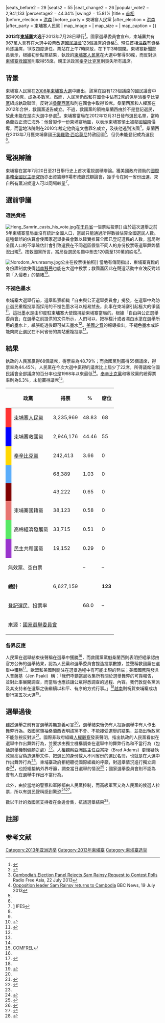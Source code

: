 {{Infobox election
|election_name      = 2013年柬埔寨大選
|country            = 柬埔寨
|type               = parliamentary
|ongoing            = no
|previous_election  = 2008年柬埔寨大選
|previous_year      = 2008
|next_election      = 2018年柬埔寨大選
|next_year          = 2018
|seats_for_election = [[柬埔寨國民議會|國民議會]]全部123個議席
|majority_seats     = 62
|election_date      = 2013年7月28日
|turnout            =

|image1             = [[File:Hue_Sen_1_(cropped).jpg|150x150px]]
|leader1            = [[洪森|洪森]] 
|leader_since1      = 1985年1月14日
|party1             = 柬埔寨人民黨
|leaders_seat1      =
|last_election1     = 90席，58.11%
|seats_before1      = 90
|seats1             = 68
|seat_change1       = {{decrease}} 22
|popular_vote1      = 3,235,969
|percentage1        = 48.83%
|swing1             = {{decrease}}9.28%

|image2             = [[File:Sam_Rainsy_(cropped).jpg|150x150px]]
|leader2            = [[桑蘭西|桑蘭西]] 
|leader_since2      = 2012年7月17日
|party2             = 柬埔寨救國黨
|leaders_seat2      = 
|last_election2     = 29席，28.53%{{#tag:ref|救國黨是在2012年中成立的新政黨，其前身為[[桑蘭西黨|桑蘭西黨]]和{{en-link|人權黨 (柬埔寨)|Human Rights Party (Cambodia)|人權黨}}<ref>{{cite news|author=Vong Sokheng|coauthors=Bridget Di Certo|title=Parties to form Cambodia Democratic Movement of National Rescue|url=http://www.phnompenhpost.com/national/parties-form-cambodia-democratic-movement-national-rescue|accessdate=2013-07-31|newspaper=Phnom Penh Post|date=2012-07-17|archive-date=2015-09-24|archive-url=https://web.archive.org/web/20150924121916/http://www.phnompenhpost.com/national/parties-form-cambodia-democratic-movement-national-rescue|dead-url=no}}</ref>。此處所示的數據是2008年大選中桑蘭西黨和人權黨所有議席的數目和總得票率<ref>{{cite web |url=http://www.necelect.org.kh/English/ElectionResult/2008/Result%2002-09-2008.pdf |title=Official Election Results |location=Phnom Penh |publisher=National Election Committee |date=2008-09-02 |accessdate=2013-07-31 |deadurl=yes |archiveurl=https://web.archive.org/web/20111020055421/http://www.necelect.org.kh/English/ElectionResult/2008/Result%2002-09-2008.pdf |archivedate=2011-10-20 }}</ref>。|group="註"}}
|seats_before2      = 29
|seats2             = 55
|seat_change2       = {{increase}} 26
|popular_vote2      = 2,941,133
|percentage2        = 44.34%
|swing2             = {{increase}}15.81%
|title              = [[柬埔寨政府首腦列表|首相]]
|before_election    = [[洪森|洪森]]
|before_party       = 柬埔寨人民黨
|after_election     = [[洪森|洪森]]
|after_party        = 柬埔寨人民黨
<!-- Map -->
| map_image         = 
| map_size          = 
| map_caption       = 
}}
{{柬埔寨政治}}

'''2013年[[柬埔寨|柬埔寨]]大选'''于2013年7月28日舉行<ref>{{cite web|title=Country Profile|url=http://electionguide.org/country-events.php?ID=37|publisher=International Foundation for Electoral Systems|accessdate=2013-08-13|archive-date=2011-12-15|archive-url=https://web.archive.org/web/20111215093731/http://electionguide.org/country-events.php?ID=37|dead-url=no}}</ref>。國家選舉委員會宣布，柬埔寨共有967萬人具有在大選中投票改選[[柬埔寨國民議會|國民議會]]123個議席的資格<ref>{{cite news|author=Tang Danlu|title=9.67 million Cambodians eligible to vote in July general election|url=http://news.xinhuanet.com/english/world/2013-01/04/c_132079567.htm|work=xinhuanet.com|accessdate=2013-08-13|date=2013-01-14|archive-date=2014-02-19|archive-url=https://web.archive.org/web/20140219191418/http://news.xinhuanet.com/english/world/2013-01/04/c_132079567.htm|dead-url=no}}</ref>。現任首相[[洪森|洪森]]有資格角逐議席，爭取四度連任。票站在上午7時開放，在下午3時關閉。柬埔寨新聞部長{{en-link|喬干那烈|Khieu Kanharith}}表示，根據初步點票結果，執政的[[柬埔寨人民黨|柬埔寨人民黨]]在大選中奪得68席，而反對派[[柬埔寨救國黨|柬埔寨救國黨]]則取得55席。親王派政黨[[奉辛比克黨|奉辛比克黨]]則喪失所有議席。

== 背景 ==
柬埔寨人民黨在[[2008年柬埔寨大選|2008年柬埔寨大選]]中勝出，該黨在設有123個議席的國民議會中取得90席，成為多數黨。然而，人民黨仍然和在國會中佔有2席的保皇派[[奉辛比克黨|奉辛比克黨]]組成執政聯盟。反對派[[桑蘭西黨|桑蘭西黨]]和{{en-link|人權黨 (柬埔寨)|Human Rights Party (Cambodia)|人權黨}}則在國會中取得19席。桑蘭西黨和人權黨在2012年合併，救國黨遂告成立。不過，救國黨的領袖桑蘭西由於不是登記選民，故此未能在是次大選中參選<ref name=RFA>[http://www.rfa.org/english/news/cambodia/rejection-07222013182201.html Cambodia’s Election Panel Rejects Sam Rainsy Request to Contest Polls] {{Wayback|url=http://www.rfa.org/english/news/cambodia/rejection-07222013182201.html |date=20201125181703 }} Radio Free Asia, 22 July 2013</ref>。柬埔寨當局在2012年12月31日發布選民名單，當時桑蘭西正流亡海外：他曾製作一份柬埔寨地圖，以表示柬埔寨領土被鄰國[[越南|越南]]侵奪，而當地法院則在2010年裁定他偽造文書罪名成立，及後他逃到[[法國|法國]]<ref name=BBC>[http://www.bbc.co.uk/news/world-asia-23358326 Opposition leader Sam Rainsy returns to Cambodia] {{Wayback|url=http://www.bbc.co.uk/news/world-asia-23358326 |date=20201111232044 }} BBC News, 19 July 2013</ref>。桑蘭西在2013年7月獲柬埔寨國王[[諾羅敦·西哈莫尼|諾羅敦·西哈莫尼]]特赦回國<ref name=BBC/>，但仍未能登記成為選民<ref name=RFA/>。

== 電視辯論 ==
柬埔寨在當年7月20日至21日舉行史上首次電視選舉辯論。獲美國政府資助的[[國際事務全國民主研究所|國際事務全國民主研究所]]亦出資籌辦9場市政廳式辯論會，幾乎令在同一省份出選、來自所有黨派候選人可以同場較量<ref>[http://www.phnompenhpost.com/2013070566691/National/sokha-given-chance-to-debate-cpp-on-tv.html] IFES</ref>。

== 選前爭議 ==
=== 選民資格 ===
[[Image:Heng_Samrin_casts_his_vote.jpg|thumb]]在[[干丹省|干丹省]]一個票站投票]] 
由於這次選舉之前5年柬埔寨當局並沒有統計全國人口，當局只能通過所得數據估算全國選民人數。這種錯誤的估算會使國家選舉委員會難以確實推算全國已登記選民的人數。當局對全國人口的不準確估計會引致選民在不同選區假借不同人的身份投票等選舉舞弊情況出現<ref name="hrw"/>。按救國黨所言，當局從選民名冊中刪去120萬至130萬的姓名<ref name="NYT1"/>。

[[Image:Norodom_Arunrasmy.jpg|thumb]]公主在投票後拍照]]
當地有傳聞指出，柬埔寨寬鬆的身份證制度使得[[越南裔柬埔寨人|越南移民]]也能在大選中投票；救國黨因此在競選活動中宣洩反對越南「入侵者」的情緒<ref name="NYT2">{{cite news|url=http://www.nytimes.com/2013/07/29/world/asia/hun-sens-party-holds-on-to-win-cambodian-vote.html?ref=asia&pagewanted=all|title=Ruling Party Wins Narrowly in Cambodian Vote|last=Fuller|first=Thomas|date=28 July 2013|publisher=New York Times|accessdate=31 July 2013|archive-date=2020-04-04|archive-url=https://web.archive.org/web/20200404023852/https://www.nytimes.com/2013/07/29/world/asia/hun-sens-party-holds-on-to-win-cambodian-vote.html?ref=asia&pagewanted=all|dead-url=no}}</ref>。

=== 不褪色墨水 ===
柬埔寨大選舉行前，選舉監察組織「自由與公正選舉委員會」揭發，在選舉中為防止選民重複投票而採用的不褪色墨水可以輕易拭去，此事在柬埔寨引起極大的爭議<ref name="VOA1">{{cite news|url=http://www.voanews.com/content/cambodia-poll-monitors-report-problem-with-indelible-ink/1711199.html|title=Cambodia Poll Monitors Report Problem With Indelible Ink|last=Carmichael|first=Robert|date=27 July 2013|publisher=Voice of America|accessdate=31 July 2013|archive-url=https://web.archive.org/web/20130730203356/http://www.voanews.com/content/cambodia-poll-monitors-report-problem-with-indelible-ink/1711199.html|archive-date=2013-07-30|dead-url=yes}}</ref>。這批墨水是由印度駐柬埔寨大使館捐給柬埔寨當局的。根據「自由與公正選舉委員會」在選舉之前提供的文件所示，人們可以、把檸檬汁或者漂白水塗在選舉所用的墨水上，紙張乾透後即可拭去墨水<ref name="NYT2"/>。[[美國之音|美國之音]]的報導指出，不褪色墨水或許能夠防止選民在不同省份的票站重複投票<ref name="VOA1"/>。

== 結果 ==
執政的人民黨贏得68個議席，得票率為48.79%；而救國黨則贏得55個議席，得票率為44.45%。人民黨在今次大選中贏得的議席比上屆少了22席，所得議席佔國民議會全部議席的百分率也是1998年以來最低<ref name="NYT1"/>。[[奉辛比克黨|奉辛比克黨]]和{{en-link|民主聯盟黨 (柬埔寨)|League for Democracy Party|民主聯盟黨}}等政黨的總得票率則為6.3%，未能贏得議席<ref>[http://comfrel.cambodianvotervoice.org/components/com_mypublications/files/95256720130729_Comfrel_Pattern_Election_Result_PR_Kh_Final.pdf COMFREL]{{dead link|date=六月 2017 |bot=InternetArchiveBot }}</ref>。

{| class=wikitable style=text-align:right
!colspan=2| 政黨 
! 得票
! %
! 席位
! +/–
|-
| style="background:#f33; width:3px;"| ||align=left|[[柬埔寨人民黨|柬埔寨人民黨]]|| 3,235,969||48.83||68||−22
|-
| style="background:#00f; width:3px;"| ||align=left|[[柬埔寨救國黨|柬埔寨救國黨]]||2,946,176||44.46||55||+26
|-
| style="background:gold; width:3px;"| || align="left" |[[奉辛比克黨|奉辛比克黨]]||242,413||3.66||0||−2
|-
| style="background:#58acfa; width:3px;"| ||align=left|{{en-link|民主聯盟黨 (柬埔寨)|League for Democracy Party|民主聯盟黨}}||68,389||1.03 ||0||0
|-
| style="background:maroon; width:3px;"| ||align=left|{{en-link|高棉脫貧黨|Khmer Anti-Poverty Party}}||43,222||0.65 ||0||0
|-
| style="background:#e77471; width:3px;"| ||align=left|柬埔寨國籍黨||38,123||0.58 ||0||新政黨
|-
| style="background:#57e964; width:3px;"| ||align=left|高棉經濟發展黨||33,715||0.51 ||0||新政黨
|-
| style="background:#93c; width:3px;"| ||align=left|民主共和國黨||19,152||0.29 ||0||新政黨
|-
| style="text-align:left;" colspan="2"|無效票、空白票|| ||–||–||–
|-
| style="text-align:left;" colspan="2"|'''總計'''||6,627,159 || ||'''123'''||'''0'''
|-
| style="text-align:left;" colspan="2"|登記選民、投票率|| ||68.0||–||–
|-
| style="text-align:left;" colspan="6"|來源：[https://web.archive.org/web/20140202231018/http://www.necelect.org.kh/nec_khmer/index.php?option=com_content&view=article&id=1158&Itemid=348 國家選舉委員會]
|}

=== 各界反應 ===
人民黨在選舉結束後聲稱在選舉中獲勝<ref name="aljaz"/>，而救國黨黨魁桑蘭西則表明拒絕承認由官方公佈的選舉結果，認為人民黨和選舉委員會捏造投票數據，並聲稱救國黨在選舉中獲勝<ref>{{cite news|title=沈良西：不接受捏造數據‧救國黨準備大規模抗議|url=http://cambodia.sinchew.com.my/node/32458|accessdate=2013年8月4日|location=金邊|newspaper=柬埔寨星洲日報|date=2013年7月31日}}{{Dead link|date=2019年12月 |bot=InternetArchiveBot |fix-attempted=yes }}</ref>。歐盟和美國則關注在選舉過程中有可能出現的弊端；美國國務院發言人普薩基（Jen Psaki）稱：「我們呼籲當局收集所有關於選舉舞弊的可靠報告，並對此事展開調查，而當局也應該讓公眾得悉調查的過程、內容。我們敦促各黨派及其支持者在選舉之後繼續以和平、有序的方式行事。」<ref name="aljaz2"/>[[越南|越南]]則祝賀柬埔寨成功舉行第五次大選<ref>{{cite web|url=http://www.mofa.gov.vn/en/tt_baochi/pbnfn/ns130803160846|title=Remarks by Foreign Ministry Spokesman Luong Thanh Nghi on Cambodia’s general election|date=2013-08-03|publisher=Vietnam Ministry of Foreign Affairs|accessdate=2015-08-15|location=Hanoi|archive-date=2013-11-04|archive-url=https://web.archive.org/web/20131104025240/http://www.mofa.gov.vn/en/tt_baochi/pbnfn/ns130803160846|dead-url=no}}</ref>。

== 選舉過後 ==
{{main|柬埔寨示威 (2013年—2014年)}}
雖然選舉之前有言選舉將無意義可言<ref name="aljaz"/>，選舉結束後仍有人投訴選舉中有人作出舞弊行為。救國黨領袖桑蘭西表明該黨不會、不能接受選舉的結果，並指出執政黨不能忽視反對派<ref name="NYT1">{{cite news|url=http://www.nytimes.com/2013/07/30/world/asia/cambodian-opposition-rejects-election-results.html|title=Cambodian Opposition Rejects Election Results|last=Fuller|first=Thomas|date=29 July 2013|work=The New York Times|accessdate=31 July 2013|archive-date=2020-11-18|archive-url=https://web.archive.org/web/20201118041644/https://www.nytimes.com/2013/07/30/world/asia/cambodian-opposition-rejects-election-results.html|dead-url=no}}</ref>。國際非政府組織[[人權觀察|人權觀察]]發表聲明，指出執政的人民黨看似在選舉中作出舞弊行為，並要求由獨立機構調查在選舉中的舞弊行為和不當行為（包括選舉機制偏頗之處）<ref name="hrw">{{cite web|url=http://www.hrw.org/news/2013/07/31/cambodia-ruling-party-orchestrated-vote-fraud|title=Cambodia: Ruling Party Orchestrated Vote Fraud|date=31 July 2013|publisher=Human Rights Watch|accessdate=31 July 2013|archive-date=2020-12-11|archive-url=https://web.archive.org/web/20201211040558/https://www.hrw.org/news/2013/07/31/cambodia-ruling-party-orchestrated-vote-fraud|dead-url=no}}</ref>。人權觀察亞洲區主任亞當斯（Brad Adams）更懷疑執政黨高官偽造選舉文件、把選民的身份載入不同省份的選民名冊，也就是在大選中作出舞弊行為<ref name="hrw"/>。柬埔寨政府拒絕聽從國際組織的呼籲，對選舉情況進行獨立調查<ref>{{cite news|url=http://www.nydailynews.com/news/world/cambodia-rejects-election-inquiry-article-1.1412398|title=Cambodia rejects election inquiry creating unrest amid fraud accusations|date=3 July 2013|work=Daily News|location=New York|accessdate=31 July 2013|archive-date=2020-11-18|archive-url=https://web.archive.org/web/20201118043122/https://www.nydailynews.com/news/world/cambodia-rejects-election-inquiry-article-1.1412398|dead-url=no}}</ref>，也拒絕接納外界呼籲，調查當日選舉的情況<ref name="aljaz2">{{cite web |url=http://www.aljazeera.com/news/asia-pacific/2013/07/201373083046618367.html |title=Cambodia rejects call for poll fraud inquiry – Asia-Pacific |publisher=Al Jazeera |accessdate=2013-08-06 |archive-date=2020-06-27 |archive-url=https://web.archive.org/web/20200627084214/https://www.aljazeera.com/news/asia-pacific/2013/07/201373083046618367.html |dead-url=no }}</ref>；國家選舉委員會則不認為會有人在選舉中作出不當行為。

此外，由於當地的警察和軍隊都由人民黨控制，而高級軍官又為人民黨的候選人拉票，所以有選民聲稱感到驚恐<ref name="aljaz">{{cite web |url=http://www.aljazeera.com/news/asia-pacific/2013/07/201372931511970482.html |title=Cambodia opposition claims massive poll fraud – Asia-Pacific |publisher=Al Jazeera |accessdate=2013-08-06 |archive-date=2020-06-27 |archive-url=https://web.archive.org/web/20200627084153/https://www.aljazeera.com/news/asia-pacific/2013/07/201372931511970482.html |dead-url=no }}</ref><ref>{{cite news|title=反对党议席虽翻倍 柬埔寨大选洪森胜出|url=http://www.zaobao.com.sg/sea/politic/story20130729-233984|accessdate=2013年8月4日|location=金邊|newspaper=聯合早報|date=2013年7月29日|archive-date=2019年5月9日|archive-url=https://web.archive.org/web/20190509222334/https://www.zaobao.com.sg/sea/politic/story20130729-233984|dead-url=no}}</ref>。

數以千計的救國黨支持者在金邊會集，抗議選舉結果<ref>{{cite news | url=http://www.reuters.com/article/2013/09/16/us-cambodia-politics-idUSBRE98E07G20130916 | work=Reuters | title=Cambodian opposition rallies for second day after protest death | date=16 September 2013 | accessdate=2014-06-06 | archive-date=2015-09-24 | archive-url=https://web.archive.org/web/20150924184748/http://www.reuters.com/article/2013/09/16/us-cambodia-politics-idUSBRE98E07G20130916 | dead-url=no }}</ref>。

== 註腳 ==
{{reflist|group="註"}}

==参考文献==
{{reflist|2}}

{{柬埔寨選舉}}
[[Category:2013年亚洲选举|Category:2013年亚洲选举]]
[[Category:2013年柬埔寨|Category:2013年柬埔寨]]
[[Category:柬埔寨选举|Category:柬埔寨选举]]